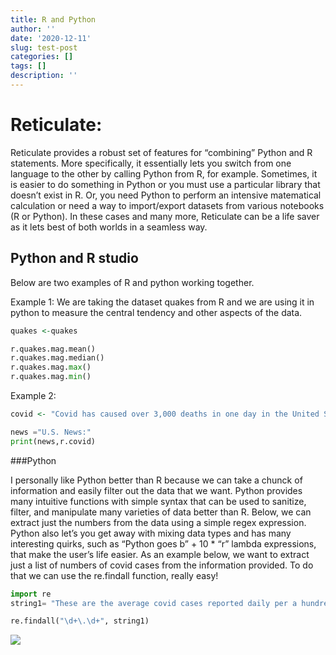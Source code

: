 ```yaml
---
title: R and Python
author: ''
date: '2020-12-11'
slug: test-post
categories: []
tags: []
description: ''
---
```


# Reticulate: 

Reticulate provides a robust set of features for "combining" Python and R statements. More specifically, it essentially lets you switch from one language to the other by calling Python from R, for example. Sometimes, it is easier to do something in Python or you must use a particular library that doesn't exist in R. Or, you need Python to perform an intensive matematical calculation or need a way to import/export datasets from various notebooks (R or Python). In these cases and many more, Reticulate can be a life saver as it lets best of both worlds in a seamless way.

## Python and R studio
Below are two examples of R and python working together.

Example 1: We are taking the dataset quakes from R and we are using it in python to measure the central tendency and other aspects of the data.
```R
quakes <-quakes
```

```python
r.quakes.mag.mean()
r.quakes.mag.median()
r.quakes.mag.max()
r.quakes.mag.min()
```

Example 2:
```R
covid <- "Covid has caused over 3,000 deaths in one day in the United States and over one million new cases in the span of five days in the United States. It has caused the most physical, social, and economic unrest (proportionally) when compared to other historical tragedies."
```

```python
news ="U.S. News:"
print(news,r.covid)
```


###Python

I personally like Python better than R because we can take a chunck of information and easily filter out the data that we want. Python provides many intuitive functions with simple syntax that can be used to sanitize, filter, and manipulate many varieties of data better than R. Below, we can extract just the numbers from the data using a simple regex expression. Python also let's you get away with mixing data types and has many interesting quirks, such as "Python goes b" + 10 * "r" lambda expressions, that make the user's life easier.
As an example below, we want to extract just a list of numbers of covid cases from the information provided. To do that we can use the re.findall function, really easy!

```python
import re
string1= "These are the average covid cases reported daily per a hundred thousand in the last seven days by state in the United States. Rhode Island, 115.2,    North Dakota (98.9), Indiana	97.1, Idaho	94.3, Alaska	90.5, Ohio	89.5, Nevada	89.4, Utah	89.4, Kansas	87.5, South Dakota	87.1, Tennessee	85.9, Minnesota	85.5, Delaware	82.4, Arizona	81.9, Nebraska	81.9, Oklahoma	81.2, New Mexico	80.9, Pennsylvania	78.6, Wyoming	77.8, Montana	77.6, Colorado	74.7, Wisconsin	74.6, Kentucky	73.1, Alabama	71.8, Illinois	71.7, Arkansas 68.9, West Virginia	68.6, Connecticut	67.2, California	67.1, Massachusetts	66.6, Mississippi	65.9, Michigan	62.8, New York*	58.8, New Jersey	57.1, New Hampshire	56.3, North Carolina	53.5, Iowa	53, Louisiana	52.9, South Carolina	52.3, Georgia	50.8, Missouri	49.6, Maryland	45.6, Virginia	45.4, Florida	43, Texas	40.3, New York City*	40.2, District of Columbia	39.3, Washington	37.9, Oregon	36, Puerto Rico	28.6, Maine	25.2, Vermont	17.6, Virgin Islands	16.4, Guam	9.5, Hawaii	6.3, Northern Mariana Islands	1.8, Federated States of Micronesia	0.6"

re.findall("\d+\.\d+", string1)

```

![](/post/2020-12-11-test-post_files/thumbnail_image.png)